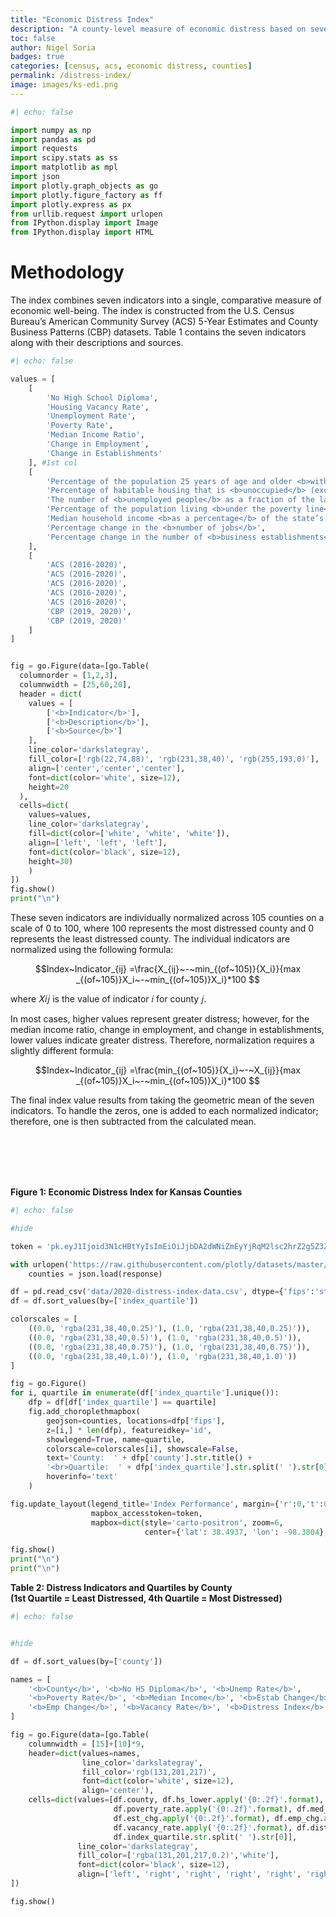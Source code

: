 ```yaml
---
title: "Economic Distress Index"
description: "A county-level measure of economic distress based on seven indicators."
toc: false
author: Nigel Soria
badges: true
categories: [census, acs, economic distress, counties]
permalink: /distress-index/
image: images/ks-edi.png
---
```


```python
#| echo: false

import numpy as np
import pandas as pd
import requests
import scipy.stats as ss
import matplotlib as mpl
import json
import plotly.graph_objects as go
import plotly.figure_factory as ff
import plotly.express as px
from urllib.request import urlopen
from IPython.display import Image
from IPython.display import HTML
```

# Methodology

The index combines seven indicators into a single, comparative measure of economic well-being. The index is constructed from the U.S. Census Bureau's American Community Survey (ACS) 5-Year Estimates and County Business Patterns (CBP) datasets. Table 1 contains the seven indicators along with their descriptions and sources.

```python
#| echo: false

values = [
    [
        'No High School Diploma', 
        'Housing Vacancy Rate', 
        'Unemployment Rate', 
        'Poverty Rate', 
        'Median Income Ratio', 
        'Change in Employment', 
        'Change in Establishments'
    ], #1st col
    [
        'Percentage of the population 25 years of age and older <b>without a high school diploma or equivalent</b>',
        'Percentage of habitable housing that is <b>unoccupied</b> (excludes properties that are for seasonal, recreational, or occasional use)',
        'The number of <b>unemployed people</b> as a fraction of the labor force',
        'Percentage of the population living <b>under the poverty line</b>',
        'Median household income <b>as a percentage</b> of the state’s median household income',
        'Percentage change in the <b>number of jobs</b>',
        'Percentage change in the number of <b>business establishments</b>'
    ],
    [
        'ACS (2016-2020)',
        'ACS (2016-2020)',
        'ACS (2016-2020)',
        'ACS (2016-2020)',
        'ACS (2016-2020)',
        'CBP (2019, 2020)',
        'CBP (2019, 2020)'
    ]
]


fig = go.Figure(data=[go.Table(
  columnorder = [1,2,3],
  columnwidth = [25,60,20],
  header = dict(
    values = [
        ['<b>Indicator</b>'],
        ['<b>Description</b>'],
        ['<b>Source</b>']
    ],
    line_color='darkslategray',
    fill_color=['rgb(22,74,88)', 'rgb(231,38,40)', 'rgb(255,193,0)'],
    align=['center','center','center'],
    font=dict(color='white', size=12),
    height=20
  ),
  cells=dict(
    values=values,
    line_color='darkslategray',
    fill=dict(color=['white', 'white', 'white']),
    align=['left', 'left', 'left'],
    font=dict(color='black', size=12),
    height=30)
    )
])
fig.show()
print("\n")

```

These seven indicators are individually normalized across 105 counties on a scale of 0 to 100, where 100 represents the most distressed county and 0 represents the least distressed county. The individual indicators are normalized using the following formula:

$$Index~Indicator_{ij} =\frac{X_{ij}~-~min_{(of~105)}{X_i}}{max
_{(of~105)}X_i~-~min_{(of~105)}X_i}*100 $$

where 𝑋𝑖𝑗 is the value of indicator 𝑖 for county 𝑗.

In most cases, higher values represent greater distress; however, for the median income ratio, change in employment, and change in establishments, lower values indicate greater distress. Therefore, normalization requires a slightly different formula:

$$Index~Indicator_{ij} =\frac{min_{(of~105)}{X_i}~-~X_{ij}}{max
_{(of~105)}X_i~-~min_{(of~105)}X_i}*100 $$

The final index value results from taking the geometric mean of the seven indicators. To handle the zeros, one is added to each normalized indicator; therefore, one is then subtracted from the calculated mean.

\
\
\
\

**Figure 1: Economic Distress Index for Kansas Counties**

```python
#| echo: false

#hide

token = 'pk.eyJ1Ijoid3N1cHBtYyIsImEiOiJjbDA2dWNiZmEyYjRqM2lsc2hrZ2g5Z3ZrIn0.Qcm0AOjbrEP6NPJ6u-14EA'

with urlopen('https://raw.githubusercontent.com/plotly/datasets/master/geojson-counties-fips.json') as response:
    counties = json.load(response)  

df = pd.read_csv('data/2020-distress-index-data.csv', dtype={'fips':'str'})
df = df.sort_values(by=['index_quartile'])

colorscales = [
    ((0.0, 'rgba(231,38,40,0.25)'), (1.0, 'rgba(231,38,40,0.25)')),
    ((0.0, 'rgba(231,38,40,0.5)'), (1.0, 'rgba(231,38,40,0.5)')),
    ((0.0, 'rgba(231,38,40,0.75)'), (1.0, 'rgba(231,38,40,0.75)')),
    ((0.0, 'rgba(231,38,40,1.0)'), (1.0, 'rgba(231,38,40,1.0)'))
]

fig = go.Figure()
for i, quartile in enumerate(df['index_quartile'].unique()):
    dfp = df[df['index_quartile'] == quartile]
    fig.add_choroplethmapbox(
        geojson=counties, locations=dfp['fips'],
        z=[i,] * len(dfp), featureidkey='id',
        showlegend=True, name=quartile,
        colorscale=colorscales[i], showscale=False,
        text='County:  ' + dfp['county'].str.title() +
        '<br>Quartile:  ' + dfp['index_quartile'].str.split(' ').str[0],
        hoverinfo='text'
    )

fig.update_layout(legend_title='Index Performance', margin={'r':0,'t':0,'l':0,'b':0},
                  mapbox_accesstoken=token,
                  mapbox=dict(style='carto-positron', zoom=6, 
                              center={'lat': 38.4937, 'lon': -98.3804},))

fig.show()
print("\n")
print("\n")

```

**Table 2: Distress Indicators and Quartiles by County\
(1st Quartile = Least Distressed, 4th Quartile = Most Distressed)**

```python
#| echo: false


#hide

df = df.sort_values(by=['county'])

names = [
    '<b>County</b>', '<b>No HS Diploma</b>', '<b>Unemp Rate</b>', 
    '<b>Poverty Rate</b>', '<b>Median Income</b>', '<b>Estab Change</b>', 
    '<b>Emp Change</b>', '<b>Vacancy Rate</b>', '<b>Distress Index</b>', '<b>Index Quartile</b>'
]

fig = go.Figure(data=[go.Table(
    columnwidth = [15]+[10]*9,
    header=dict(values=names,
                line_color='darkslategray',
                fill_color='rgb(131,201,217)',
                font=dict(color='white', size=12),
                align='center'),
    cells=dict(values=[df.county, df.hs_lower.apply('{0:.2f}'.format), df.unemployment_rate.apply('{0:.2f}'.format), 
                       df.poverty_rate.apply('{0:.2f}'.format), df.med_inc_rate.apply('{0:.2f}'.format), 
                       df.est_chg.apply('{0:.2f}'.format), df.emp_chg.apply('{0:.2f}'.format), 
                       df.vacancy_rate.apply('{0:.2f}'.format), df.distress_index.apply('{0:.2f}'.format), 
                       df.index_quartile.str.split(' ').str[0]],
               line_color='darkslategray',
               fill_color=['rgba(131,201,217,0.2)','white'],
               font=dict(color='black', size=12),
               align=['left', 'right', 'right', 'right', 'right', 'right', 'right', 'right', 'right', 'center']))
])

fig.show()

```
